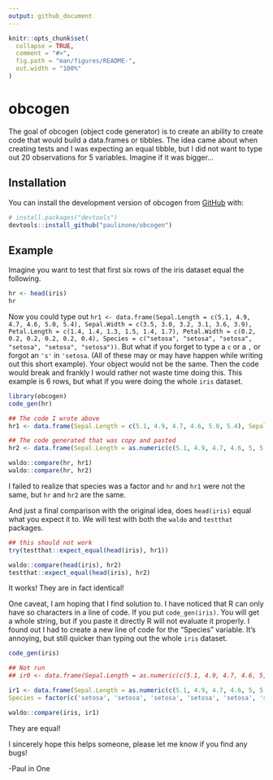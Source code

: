 ```yaml
---
output: github_document
---
```


<!-- README.md is generated from README.Rmd. Please edit that file -->

```r
knitr::opts_chunk$set(
  collapse = TRUE,
  comment = "#>",
  fig.path = "man/figures/README-",
  out.width = "100%"
)
```

# obcogen

<!-- badges: start -->
<!-- badges: end -->

The goal of obcogen (object code generator) is to create an ability to create code that would build a data.frames or tibbles. The idea came about when creating tests and I was expecting an equal tibble, but I did not want to type out 20 observations for 5 variables. Imagine if it was bigger...


## Installation

You can install the development version of obcogen from [GitHub](https://github.com/) with:

``` r
# install.packages("devtools")
devtools::install_github("paulinone/obcogen")
```

## Example

Imagine you want to test that first six rows of the iris dataset equal the following.
```r
hr <- head(iris)
hr
```


Now you could type out `hr1 <- data.frame(Sepal.Length = c(5.1, 4.9, 4.7, 4.6, 5.0, 5.4), Sepal.Width = c(3.5, 3.0, 3.2, 3.1, 3.6, 3.9), Petal.Length = c(1.4, 1.4, 1.3, 1.5, 1.4, 1.7), Petal.Width = c(0.2, 0.2, 0.2, 0.2, 0.2, 0.4), Species = c("setosa", "setosa", "setosa", "setosa", "setosa", "setosa"))`. But what if you forget to type a `c` or a `,`  or forgot an `'s'` in `'setosa`. (All of these may or may have happen while writing out this short example). Your object would not be the same. Then the code would break and frankly I would rather not waste time doing this. This example is 6 rows, but what if you were doing the whole `iris` dataset. 
 
```r
library(obcogen)
code_gen(hr)
```

```r
## The code I wrote above
hr1 <- data.frame(Sepal.Length = c(5.1, 4.9, 4.7, 4.6, 5.0, 5.4), Sepal.Width = c(3.5, 3.0, 3.2, 3.1, 3.6, 3.9), Petal.Length = c(1.4, 1.4, 1.3, 1.5, 1.4, 1.7), Petal.Width = c(0.2, 0.2, 0.2, 0.2, 0.2, 0.4), Species = c("setosa", "setosa", "setosa", "setosa", "setosa", "setosa"))

## The code generated that was copy and pasted
hr2 <- data.frame(Sepal.Length = as.numeric(c(5.1, 4.9, 4.7, 4.6, 5, 5.4)), Sepal.Width = as.numeric(c(3.5, 3, 3.2, 3.1, 3.6, 3.9)), Petal.Length = as.numeric(c(1.4, 1.4, 1.3, 1.5, 1.4, 1.7)), Petal.Width = as.numeric(c(0.2, 0.2, 0.2, 0.2, 0.2, 0.4)), Species = factor(c('setosa', 'setosa', 'setosa', 'setosa', 'setosa', 'setosa'), levels = c('setosa', 'versicolor', 'virginica')))

waldo::compare(hr, hr1)
waldo::compare(hr, hr2)

```

I failed to realize that species was a factor and `hr` and `hr1` were not the same, but `hr` and `hr2` are the same.
 
And just a final comparison with the original idea, does `head(iris)` equal what you expect it to. We will test with both the `waldo` and `testthat` packages.
```r
## this should not work
try(testthat::expect_equal(head(iris), hr1))

waldo::compare(head(iris), hr2)
testthat::expect_equal(head(iris), hr2)
```

It works! They are in fact identical!

One caveat, I am hoping that I find solution to. I have noticed that R can only have so characters in a line of code. If you put `code_gen(iris)`. You will get a whole string, but if you paste it directly R will not evaluate it properly. I found out I had to create a new line of code for the "Species" variable. It's annoying, but still quicker than typing out the whole `iris` dataset.

```r
code_gen(iris)
```
 
```r
## Not run
## ir0 <- data.frame(Sepal.Length = as.numeric(c(5.1, 4.9, 4.7, 4.6, 5, 5.4, 4.6, 5, 4.4, 4.9, 5.4, 4.8, 4.8, 4.3, 5.8, 5.7, 5.4, 5.1, 5.7, 5.1, 5.4, 5.1, 4.6, 5.1, 4.8, 5, 5, 5.2, 5.2, 4.7, 4.8, 5.4, 5.2, 5.5, 4.9, 5, 5.5, 4.9, 4.4, 5.1, 5, 4.5, 4.4, 5, 5.1, 4.8, 5.1, 4.6, 5.3, 5, 7, 6.4, 6.9, 5.5, 6.5, 5.7, 6.3, 4.9, 6.6, 5.2, 5, 5.9, 6, 6.1, 5.6, 6.7, 5.6, 5.8, 6.2, 5.6, 5.9, 6.1, 6.3, 6.1, 6.4, 6.6, 6.8, 6.7, 6, 5.7, 5.5, 5.5, 5.8, 6, 5.4, 6, 6.7, 6.3, 5.6, 5.5, 5.5, 6.1, 5.8, 5, 5.6, 5.7, 5.7, 6.2, 5.1, 5.7, 6.3, 5.8, 7.1, 6.3, 6.5, 7.6, 4.9, 7.3, 6.7, 7.2, 6.5, 6.4, 6.8, 5.7, 5.8, 6.4, 6.5, 7.7, 7.7, 6, 6.9, 5.6, 7.7, 6.3, 6.7, 7.2, 6.2, 6.1, 6.4, 7.2, 7.4, 7.9, 6.4, 6.3, 6.1, 7.7, 6.3, 6.4, 6, 6.9, 6.7, 6.9, 5.8, 6.8, 6.7, 6.7, 6.3, 6.5, 6.2, 5.9)), Sepal.Width = as.numeric(c(3.5, 3, 3.2, 3.1, 3.6, 3.9, 3.4, 3.4, 2.9, 3.1, 3.7, 3.4, 3, 3, 4, 4.4, 3.9, 3.5, 3.8, 3.8, 3.4, 3.7, 3.6, 3.3, 3.4, 3, 3.4, 3.5, 3.4, 3.2, 3.1, 3.4, 4.1, 4.2, 3.1, 3.2, 3.5, 3.6, 3, 3.4, 3.5, 2.3, 3.2, 3.5, 3.8, 3, 3.8, 3.2, 3.7, 3.3, 3.2, 3.2, 3.1, 2.3, 2.8, 2.8, 3.3, 2.4, 2.9, 2.7, 2, 3, 2.2, 2.9, 2.9, 3.1, 3, 2.7, 2.2, 2.5, 3.2, 2.8, 2.5, 2.8, 2.9, 3, 2.8, 3, 2.9, 2.6, 2.4, 2.4, 2.7, 2.7, 3, 3.4, 3.1, 2.3, 3, 2.5, 2.6, 3, 2.6, 2.3, 2.7, 3, 2.9, 2.9, 2.5, 2.8, 3.3, 2.7, 3, 2.9, 3, 3, 2.5, 2.9, 2.5, 3.6, 3.2, 2.7, 3, 2.5, 2.8, 3.2, 3, 3.8, 2.6, 2.2, 3.2, 2.8, 2.8, 2.7, 3.3, 3.2, 2.8, 3, 2.8, 3, 2.8, 3.8, 2.8, 2.8, 2.6, 3, 3.4, 3.1, 3, 3.1, 3.1, 3.1, 2.7, 3.2, 3.3, 3, 2.5, 3, 3.4, 3)), Petal.Length = as.numeric(c(1.4, 1.4, 1.3, 1.5, 1.4, 1.7, 1.4, 1.5, 1.4, 1.5, 1.5, 1.6, 1.4, 1.1, 1.2, 1.5, 1.3, 1.4, 1.7, 1.5, 1.7, 1.5, 1, 1.7, 1.9, 1.6, 1.6, 1.5, 1.4, 1.6, 1.6, 1.5, 1.5, 1.4, 1.5, 1.2, 1.3, 1.4, 1.3, 1.5, 1.3, 1.3, 1.3, 1.6, 1.9, 1.4, 1.6, 1.4, 1.5, 1.4, 4.7, 4.5, 4.9, 4, 4.6, 4.5, 4.7, 3.3, 4.6, 3.9, 3.5, 4.2, 4, 4.7, 3.6, 4.4, 4.5, 4.1, 4.5, 3.9, 4.8, 4, 4.9, 4.7, 4.3, 4.4, 4.8, 5, 4.5, 3.5, 3.8, 3.7, 3.9, 5.1, 4.5, 4.5, 4.7, 4.4, 4.1, 4, 4.4, 4.6, 4, 3.3, 4.2, 4.2, 4.2, 4.3, 3, 4.1, 6, 5.1, 5.9, 5.6, 5.8, 6.6, 4.5, 6.3, 5.8, 6.1, 5.1, 5.3, 5.5, 5, 5.1, 5.3, 5.5, 6.7, 6.9, 5, 5.7, 4.9, 6.7, 4.9, 5.7, 6, 4.8, 4.9, 5.6, 5.8, 6.1, 6.4, 5.6, 5.1, 5.6, 6.1, 5.6, 5.5, 4.8, 5.4, 5.6, 5.1, 5.1, 5.9, 5.7, 5.2, 5, 5.2, 5.4, 5.1)), Petal.Width = as.numeric(c(0.2, 0.2, 0.2, 0.2, 0.2, 0.4, 0.3, 0.2, 0.2, 0.1, 0.2, 0.2, 0.1, 0.1, 0.2, 0.4, 0.4, 0.3, 0.3, 0.3, 0.2, 0.4, 0.2, 0.5, 0.2, 0.2, 0.4, 0.2, 0.2, 0.2, 0.2, 0.4, 0.1, 0.2, 0.2, 0.2, 0.2, 0.1, 0.2, 0.2, 0.3, 0.3, 0.2, 0.6, 0.4, 0.3, 0.2, 0.2, 0.2, 0.2, 1.4, 1.5, 1.5, 1.3, 1.5, 1.3, 1.6, 1, 1.3, 1.4, 1, 1.5, 1, 1.4, 1.3, 1.4, 1.5, 1, 1.5, 1.1, 1.8, 1.3, 1.5, 1.2, 1.3, 1.4, 1.4, 1.7, 1.5, 1, 1.1, 1, 1.2, 1.6, 1.5, 1.6, 1.5, 1.3, 1.3, 1.3, 1.2, 1.4, 1.2, 1, 1.3, 1.2, 1.3, 1.3, 1.1, 1.3, 2.5, 1.9, 2.1, 1.8, 2.2, 2.1, 1.7, 1.8, 1.8, 2.5, 2, 1.9, 2.1, 2, 2.4, 2.3, 1.8, 2.2, 2.3, 1.5, 2.3, 2, 2, 1.8, 2.1, 1.8, 1.8, 1.8, 2.1, 1.6, 1.9, 2, 2.2, 1.5, 1.4, 2.3, 2.4, 1.8, 1.8, 2.1, 2.4, 2.3, 1.9, 2.3, 2.5, 2.3, 1.9, 2, 2.3, 1.8)), Species = factor(c('setosa', 'setosa', 'setosa', 'setosa', 'setosa', 'setosa', 'setosa', 'setosa', 'setosa', 'setosa', 'setosa', 'setosa', 'setosa', 'setosa', 'setosa', 'setosa', 'setosa', 'setosa', 'setosa', 'setosa', 'setosa', 'setosa', 'setosa', 'setosa', 'setosa', 'setosa', 'setosa', 'setosa', 'setosa', 'setosa', 'setosa', 'setosa', 'setosa', 'setosa', 'setosa', 'setosa', 'setosa', 'setosa', 'setosa', 'setosa', 'setosa', 'setosa', 'setosa', 'setosa', 'setosa', 'setosa', 'setosa', 'setosa', 'setosa', 'setosa', 'versicolor', 'versicolor', 'versicolor', 'versicolor', 'versicolor', 'versicolor', 'versicolor', 'versicolor', 'versicolor', 'versicolor', 'versicolor', 'versicolor', 'versicolor', 'versicolor', 'versicolor', 'versicolor', 'versicolor', 'versicolor', 'versicolor', 'versicolor', 'versicolor', 'versicolor', 'versicolor', 'versicolor', 'versicolor', 'versicolor', 'versicolor', 'versicolor', 'versicolor', 'versicolor', 'versicolor', 'versicolor', 'versicolor', 'versicolor', 'versicolor', 'versicolor', 'versicolor', 'versicolor', 'versicolor', 'versicolor', 'versicolor', 'versicolor', 'versicolor', 'versicolor', 'versicolor', 'versicolor', 'versicolor', 'versicolor', 'versicolor', 'versicolor', 'virginica', 'virginica', 'virginica', 'virginica', 'virginica', 'virginica', 'virginica', 'virginica', 'virginica', 'virginica', 'virginica', 'virginica', 'virginica', 'virginica', 'virginica', 'virginica', 'virginica', 'virginica', 'virginica', 'virginica', 'virginica', 'virginica', 'virginica', 'virginica', 'virginica', 'virginica', 'virginica', 'virginica', 'virginica', 'virginica', 'virginica', 'virginica', 'virginica', 'virginica', 'virginica', 'virginica', 'virginica', 'virginica', 'virginica', 'virginica', 'virginica', 'virginica', 'virginica', 'virginica', 'virginica', 'virginica', 'virginica', 'virginica', 'virginica', 'virginica'), levels = c('setosa', 'versicolor', 'virginica')))

```
 
 
```r
ir1 <- data.frame(Sepal.Length = as.numeric(c(5.1, 4.9, 4.7, 4.6, 5, 5.4, 4.6, 5, 4.4, 4.9, 5.4, 4.8, 4.8, 4.3, 5.8, 5.7, 5.4, 5.1, 5.7, 5.1, 5.4, 5.1, 4.6, 5.1, 4.8, 5, 5, 5.2, 5.2, 4.7, 4.8, 5.4, 5.2, 5.5, 4.9, 5, 5.5, 4.9, 4.4, 5.1, 5, 4.5, 4.4, 5, 5.1, 4.8, 5.1, 4.6, 5.3, 5, 7, 6.4, 6.9, 5.5, 6.5, 5.7, 6.3, 4.9, 6.6, 5.2, 5, 5.9, 6, 6.1, 5.6, 6.7, 5.6, 5.8, 6.2, 5.6, 5.9, 6.1, 6.3, 6.1, 6.4, 6.6, 6.8, 6.7, 6, 5.7, 5.5, 5.5, 5.8, 6, 5.4, 6, 6.7, 6.3, 5.6, 5.5, 5.5, 6.1, 5.8, 5, 5.6, 5.7, 5.7, 6.2, 5.1, 5.7, 6.3, 5.8, 7.1, 6.3, 6.5, 7.6, 4.9, 7.3, 6.7, 7.2, 6.5, 6.4, 6.8, 5.7, 5.8, 6.4, 6.5, 7.7, 7.7, 6, 6.9, 5.6, 7.7, 6.3, 6.7, 7.2, 6.2, 6.1, 6.4, 7.2, 7.4, 7.9, 6.4, 6.3, 6.1, 7.7, 6.3, 6.4, 6, 6.9, 6.7, 6.9, 5.8, 6.8, 6.7, 6.7, 6.3, 6.5, 6.2, 5.9)), Sepal.Width = as.numeric(c(3.5, 3, 3.2, 3.1, 3.6, 3.9, 3.4, 3.4, 2.9, 3.1, 3.7, 3.4, 3, 3, 4, 4.4, 3.9, 3.5, 3.8, 3.8, 3.4, 3.7, 3.6, 3.3, 3.4, 3, 3.4, 3.5, 3.4, 3.2, 3.1, 3.4, 4.1, 4.2, 3.1, 3.2, 3.5, 3.6, 3, 3.4, 3.5, 2.3, 3.2, 3.5, 3.8, 3, 3.8, 3.2, 3.7, 3.3, 3.2, 3.2, 3.1, 2.3, 2.8, 2.8, 3.3, 2.4, 2.9, 2.7, 2, 3, 2.2, 2.9, 2.9, 3.1, 3, 2.7, 2.2, 2.5, 3.2, 2.8, 2.5, 2.8, 2.9, 3, 2.8, 3, 2.9, 2.6, 2.4, 2.4, 2.7, 2.7, 3, 3.4, 3.1, 2.3, 3, 2.5, 2.6, 3, 2.6, 2.3, 2.7, 3, 2.9, 2.9, 2.5, 2.8, 3.3, 2.7, 3, 2.9, 3, 3, 2.5, 2.9, 2.5, 3.6, 3.2, 2.7, 3, 2.5, 2.8, 3.2, 3, 3.8, 2.6, 2.2, 3.2, 2.8, 2.8, 2.7, 3.3, 3.2, 2.8, 3, 2.8, 3, 2.8, 3.8, 2.8, 2.8, 2.6, 3, 3.4, 3.1, 3, 3.1, 3.1, 3.1, 2.7, 3.2, 3.3, 3, 2.5, 3, 3.4, 3)), Petal.Length = as.numeric(c(1.4, 1.4, 1.3, 1.5, 1.4, 1.7, 1.4, 1.5, 1.4, 1.5, 1.5, 1.6, 1.4, 1.1, 1.2, 1.5, 1.3, 1.4, 1.7, 1.5, 1.7, 1.5, 1, 1.7, 1.9, 1.6, 1.6, 1.5, 1.4, 1.6, 1.6, 1.5, 1.5, 1.4, 1.5, 1.2, 1.3, 1.4, 1.3, 1.5, 1.3, 1.3, 1.3, 1.6, 1.9, 1.4, 1.6, 1.4, 1.5, 1.4, 4.7, 4.5, 4.9, 4, 4.6, 4.5, 4.7, 3.3, 4.6, 3.9, 3.5, 4.2, 4, 4.7, 3.6, 4.4, 4.5, 4.1, 4.5, 3.9, 4.8, 4, 4.9, 4.7, 4.3, 4.4, 4.8, 5, 4.5, 3.5, 3.8, 3.7, 3.9, 5.1, 4.5, 4.5, 4.7, 4.4, 4.1, 4, 4.4, 4.6, 4, 3.3, 4.2, 4.2, 4.2, 4.3, 3, 4.1, 6, 5.1, 5.9, 5.6, 5.8, 6.6, 4.5, 6.3, 5.8, 6.1, 5.1, 5.3, 5.5, 5, 5.1, 5.3, 5.5, 6.7, 6.9, 5, 5.7, 4.9, 6.7, 4.9, 5.7, 6, 4.8, 4.9, 5.6, 5.8, 6.1, 6.4, 5.6, 5.1, 5.6, 6.1, 5.6, 5.5, 4.8, 5.4, 5.6, 5.1, 5.1, 5.9, 5.7, 5.2, 5, 5.2, 5.4, 5.1)), Petal.Width = as.numeric(c(0.2, 0.2, 0.2, 0.2, 0.2, 0.4, 0.3, 0.2, 0.2, 0.1, 0.2, 0.2, 0.1, 0.1, 0.2, 0.4, 0.4, 0.3, 0.3, 0.3, 0.2, 0.4, 0.2, 0.5, 0.2, 0.2, 0.4, 0.2, 0.2, 0.2, 0.2, 0.4, 0.1, 0.2, 0.2, 0.2, 0.2, 0.1, 0.2, 0.2, 0.3, 0.3, 0.2, 0.6, 0.4, 0.3, 0.2, 0.2, 0.2, 0.2, 1.4, 1.5, 1.5, 1.3, 1.5, 1.3, 1.6, 1, 1.3, 1.4, 1, 1.5, 1, 1.4, 1.3, 1.4, 1.5, 1, 1.5, 1.1, 1.8, 1.3, 1.5, 1.2, 1.3, 1.4, 1.4, 1.7, 1.5, 1, 1.1, 1, 1.2, 1.6, 1.5, 1.6, 1.5, 1.3, 1.3, 1.3, 1.2, 1.4, 1.2, 1, 1.3, 1.2, 1.3, 1.3, 1.1, 1.3, 2.5, 1.9, 2.1, 1.8, 2.2, 2.1, 1.7, 1.8, 1.8, 2.5, 2, 1.9, 2.1, 2, 2.4, 2.3, 1.8, 2.2, 2.3, 1.5, 2.3, 2, 2, 1.8, 2.1, 1.8, 1.8, 1.8, 2.1, 1.6, 1.9, 2, 2.2, 1.5, 1.4, 2.3, 2.4, 1.8, 1.8, 2.1, 2.4, 2.3, 1.9, 2.3, 2.5, 2.3, 1.9, 2, 2.3, 1.8)), 
Species = factor(c('setosa', 'setosa', 'setosa', 'setosa', 'setosa', 'setosa', 'setosa', 'setosa', 'setosa', 'setosa', 'setosa', 'setosa', 'setosa', 'setosa', 'setosa', 'setosa', 'setosa', 'setosa', 'setosa', 'setosa', 'setosa', 'setosa', 'setosa', 'setosa', 'setosa', 'setosa', 'setosa', 'setosa', 'setosa', 'setosa', 'setosa', 'setosa', 'setosa', 'setosa', 'setosa', 'setosa', 'setosa', 'setosa', 'setosa', 'setosa', 'setosa', 'setosa', 'setosa', 'setosa', 'setosa', 'setosa', 'setosa', 'setosa', 'setosa', 'setosa', 'versicolor', 'versicolor', 'versicolor', 'versicolor', 'versicolor', 'versicolor', 'versicolor', 'versicolor', 'versicolor', 'versicolor', 'versicolor', 'versicolor', 'versicolor', 'versicolor', 'versicolor', 'versicolor', 'versicolor', 'versicolor', 'versicolor', 'versicolor', 'versicolor', 'versicolor', 'versicolor', 'versicolor', 'versicolor', 'versicolor', 'versicolor', 'versicolor', 'versicolor', 'versicolor', 'versicolor', 'versicolor', 'versicolor', 'versicolor', 'versicolor', 'versicolor', 'versicolor', 'versicolor', 'versicolor', 'versicolor', 'versicolor', 'versicolor', 'versicolor', 'versicolor', 'versicolor', 'versicolor', 'versicolor', 'versicolor', 'versicolor', 'versicolor', 'virginica', 'virginica', 'virginica', 'virginica', 'virginica', 'virginica', 'virginica', 'virginica', 'virginica', 'virginica', 'virginica', 'virginica', 'virginica', 'virginica', 'virginica', 'virginica', 'virginica', 'virginica', 'virginica', 'virginica', 'virginica', 'virginica', 'virginica', 'virginica', 'virginica', 'virginica', 'virginica', 'virginica', 'virginica', 'virginica', 'virginica', 'virginica', 'virginica', 'virginica', 'virginica', 'virginica', 'virginica', 'virginica', 'virginica', 'virginica', 'virginica', 'virginica', 'virginica', 'virginica', 'virginica', 'virginica', 'virginica', 'virginica', 'virginica', 'virginica'), levels = c('setosa', 'versicolor', 'virginica')))
```

```r
waldo::compare(iris, ir1)
```

They are equal!

I sincerely hope this helps someone, please let me know if you find any bugs!

-Paul in One

